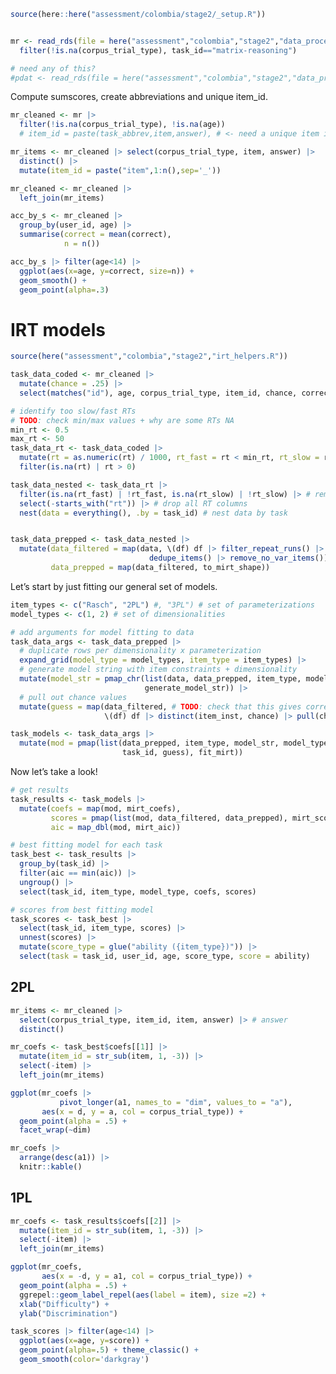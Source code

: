 
```r
source(here::here("assessment/colombia/stage2/_setup.R"))


mr <- read_rds(file = here("assessment","colombia","stage2","data_processed","trials_coded.rds")) |>
  filter(!is.na(corpus_trial_type), task_id=="matrix-reasoning") 

# need any of this?
#pdat <- read_rds(file = here("assessment","colombia","stage2","data_processed","participants.rds"))
```



Compute sumscores, create abbreviations and unique item_id.

```r
mr_cleaned <- mr |>
  filter(!is.na(corpus_trial_type), !is.na(age)) 
  # item_id = paste(task_abbrev,item,answer), # <- need a unique item id

mr_items <- mr_cleaned |> select(corpus_trial_type, item, answer) |>
  distinct() |>
  mutate(item_id = paste("item",1:n(),sep='_'))

mr_cleaned <- mr_cleaned |>
  left_join(mr_items)
```

```r
acc_by_s <- mr_cleaned |> 
  group_by(user_id, age) |>
  summarise(correct = mean(correct),
            n = n()) 

acc_by_s |> filter(age<14) |>
  ggplot(aes(x=age, y=correct, size=n)) +
  geom_smooth() +
  geom_point(alpha=.3) 
```


# IRT models

```r
source(here("assessment","colombia","stage2","irt_helpers.R"))

task_data_coded <- mr_cleaned |> 
  mutate(chance = .25) |>
  select(matches("id"), age, corpus_trial_type, item_id, chance, correct, rt, server_timestamp)

# identify too slow/fast RTs
# TODO: check min/max values + why are some RTs NA
min_rt <- 0.5
max_rt <- 50
task_data_rt <- task_data_coded |>
  mutate(rt = as.numeric(rt) / 1000, rt_fast = rt < min_rt, rt_slow = rt > max_rt) |>
  filter(is.na(rt) | rt > 0)

task_data_nested <- task_data_rt |>
  filter(is.na(rt_fast) | !rt_fast, is.na(rt_slow) | !rt_slow) |> # remove too slow/fast RTs
  select(-starts_with("rt")) |> # drop all RT columns
  nest(data = everything(), .by = task_id) # nest data by task


task_data_prepped <- task_data_nested |>
  mutate(data_filtered = map(data, \(df) df |> filter_repeat_runs() |>
                               dedupe_items() |> remove_no_var_items()),
         data_prepped = map(data_filtered, to_mirt_shape))
```

Let's start by just fitting our general set of models. 

```r
item_types <- c("Rasch", "2PL") #, "3PL") # set of parameterizations
model_types <- c(1, 2) # set of dimensionalities

# add arguments for model fitting to data
task_data_args <- task_data_prepped |>
  # duplicate rows per dimensionality x parameterization
  expand_grid(model_type = model_types, item_type = item_types) |>
  # generate model string with item constraints + dimensionality
  mutate(model_str = pmap_chr(list(data, data_prepped, item_type, model_type),
                              generate_model_str)) |>
  # pull out chance values
  mutate(guess = map(data_filtered, # TODO: check that this gives correct order
                     \(df) df |> distinct(item_inst, chance) |> pull(chance)))

task_models <- task_data_args |>
  mutate(mod = pmap(list(data_prepped, item_type, model_str, model_type,
                         task_id, guess), fit_mirt))
```
Now let's take a look!

```r
# get results
task_results <- task_models |>
  mutate(coefs = map(mod, mirt_coefs),
         scores = pmap(list(mod, data_filtered, data_prepped), mirt_scores),
         aic = map_dbl(mod, mirt_aic))

# best fitting model for each task
task_best <- task_results |>
  group_by(task_id) |>
  filter(aic == min(aic)) |>
  ungroup() |>
  select(task_id, item_type, model_type, coefs, scores)

# scores from best fitting model
task_scores <- task_best |>
  select(task_id, item_type, scores) |>
  unnest(scores) |>
  mutate(score_type = glue("ability ({item_type})")) |>
  select(task = task_id, user_id, age, score_type, score = ability)
```

## 2PL 

```r
mr_items <- mr_cleaned |>
  select(corpus_trial_type, item_id, item, answer) |> # answer
  distinct()

mr_coefs <- task_best$coefs[[1]] |>
  mutate(item_id = str_sub(item, 1, -3)) |>
  select(-item) |>
  left_join(mr_items)

ggplot(mr_coefs |> 
           pivot_longer(a1, names_to = "dim", values_to = "a"), 
       aes(x = d, y = a, col = corpus_trial_type)) + 
  geom_point(alpha = .5) + 
  facet_wrap(~dim)
```

```r
mr_coefs |>
  arrange(desc(a1)) |>
  knitr::kable()
```


## 1PL 


```r
mr_coefs <- task_results$coefs[[2]] |>
  mutate(item_id = str_sub(item, 1, -3)) |>
  select(-item) |>
  left_join(mr_items)

ggplot(mr_coefs, 
       aes(x = -d, y = a1, col = corpus_trial_type)) + 
  geom_point(alpha = .5) +
  ggrepel::geom_label_repel(aes(label = item), size =2) + 
  xlab("Difficulty") + 
  ylab("Discrimination")
```


```r
task_scores |> filter(age<14) |>
  ggplot(aes(x=age, y=score)) +
  geom_point(alpha=.5) + theme_classic() +
  geom_smooth(color='darkgray')
```

